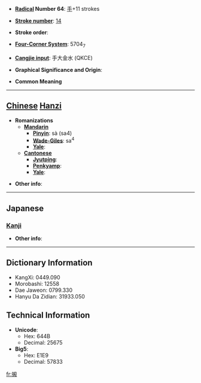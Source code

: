 * '''[[Wiktionary:Chinese radical index| Radical]] Number 64''': [[Wiktionary:Chinese radical index 手|手]]+11 strokes

* '''[[Wiktionary:Chinese total strokes index|Stroke number]]''': [[Wiktionary:Chinese total strokes index 14|14]]

* '''Stroke order''': 

* '''[[Wiktionary:Chinese four corner index|Four-Corner System]]''': 5704<sub>7</sub>

* '''[[Wiktionary:Chinese Cangjie index|Cangjie input]]''': 手大金水 (QKCE)

* '''Graphical Significance and Origin''': 

* '''Common Meaning'''

----

== [[Chinese]] [[Hanzi]] ==

* '''Romanizations'''
** '''[[Mandarin]]'''
*** '''[[Pinyin]]''': sà (sa4)
*** '''[[Wade-Giles]]''': sa<sup>4</sup>
*** '''[[Yale]]''': 
** '''[[Cantonese]]'''
*** '''[[Jyutping]]''':
*** '''[[Penkyamp]]''': 
*** '''[[Yale]]''': 

* '''Other info''': 

----

==Japanese==
===[[Kanji]]===
{{kanji|on readings=[[さつ]] (satsu), [[さち]] (sachi), [[せつ]] (setsu), [[せち]] (sechi)|kun readings=[[うつ]] (utsu)}}

* '''Other info''':  

----

== Dictionary Information ==

* KangXi: 0449.090
* Morobashi: 12558
* Dae Jaweon: 0799.330
* Hanyu Da Zidian: 31933.050

== Technical Information ==

* '''Unicode''':
** Hex: 644B
** Decimal: 25675
* '''Big5''':
** Hex: E1E9
** Decimal: 57833

[[fr:摋]]